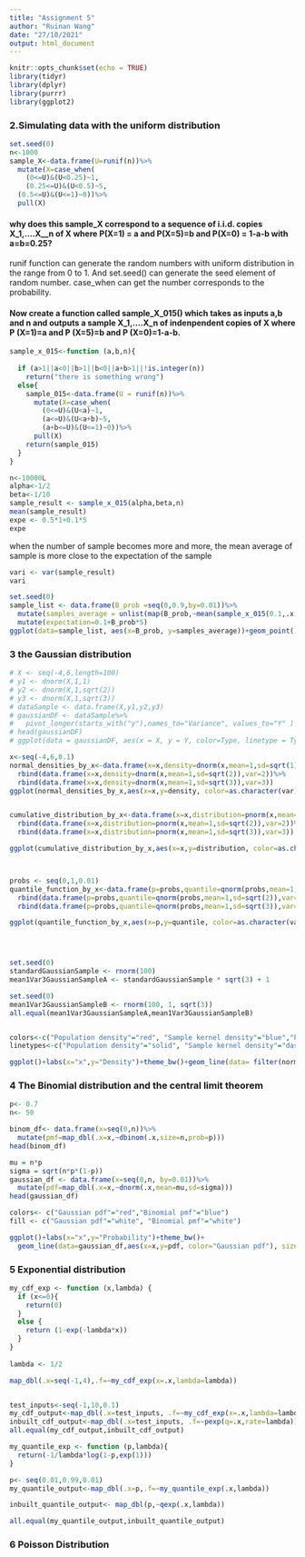 ```yaml
---
title: "Assignment 5"
author: "Ruinan Wang"
date: "27/10/2021"
output: html_document
---
```


```r
knitr::opts_chunk$set(echo = TRUE)
library(tidyr)
library(dplyr)
library(purrr)
library(ggplot2)
```


### 2.Simulating data with the uniform distribution
```r
set.seed(0)
n<-1000
sample_X<-data.frame(U=runif(n))%>%
  mutate(X=case_when(
    (0<=U)&(U<0.25)~1,
    (0.25<=U)&(U<0.5)~5,
  (0.5<=U)&(U<=1)~0))%>%
  pull(X)
```

#### why does this sample_X correspond to a sequence of i.i.d. copies X_1,....X__n of X where P(X=1) = a and P(X=5)=b and P(X=0) = 1-a-b with a=b=0.25?   
  runif function can generate the random numbers with uniform distribution in the range from 0 to 1. And set.seed() can generate the seed element of random number. case_when can get the number corresponds to the probability.
  

#### Now create a function called sample_X_015() which takes as inputs a,b and n and outputs a sample X_1,....X_n of indenpendent copies of X where P (X=1)=a and P (X=5)=b and P (X=0)=1-a-b.

```r
sample_x_015<-function (a,b,n){
  
  if (a>1||a<0||b>1||b<0||a+b>1||!is.integer(n))
    return("there is something wrong")
  else{
    sample_015<-data.frame(U = runif(n))%>%
      mutate(X=case_when(
        (0<=U)&(U<a)~1,
        (a<=U)&(U<a+b)~5,
        (a+b<=U)&(U<=1)~0))%>%
      pull(X)
    return(sample_015)
  }
}

n<-10000L
alpha<-1/2
beta<-1/10
sample_result <- sample_x_015(alpha,beta,n)
mean(sample_result)
expe <- 0.5*1+0.1*5
expe
```

when the number of sample becomes more and more, the mean average of sample is more close to the expectation of the sample

```r
vari <- var(sample_result)
vari
```



```r
set.seed(0)
sample_list <- data.frame(B_prob =seq(0,0.9,by=0.01))%>%
  mutate(samples_average = unlist(map(B_prob,~mean(sample_x_015(0.1,.x,100L)))))%>%
  mutate(expectation=0.1+B_prob*5)
ggplot(data=sample_list, aes(x=B_prob, y=samples_average))+geom_point()+geom_smooth(method="lm")
```



### 3 the Gaussian distribution

```r
# X <- seq(-4,6,length=100)
# y1 <- dnorm(X,1,1)
# y2 <- dnorm(X,1,sqrt(2))
# y3 <- dnorm(X,1,sqrt(3))
# dataSample <- data.frame(X,y1,y2,y3) 
# gaussianDF <- dataSample%>%
#   pivot_longer(starts_with("y"),names_to="Variance", values_to="Y" )
# head(gaussianDF)
# ggplot(data = gaussianDF, aes(x = X, y = Y, color=Type, linetype = Type))+ geom_line()

x<-seq(-4,6,0.1)
normal_densities_by_x<-data.frame(x=x,density=dnorm(x,mean=1,sd=sqrt(1)),var=1)%>%
  rbind(data.frame(x=x,density=dnorm(x,mean=1,sd=sqrt(2)),var=2))%>%
  rbind(data.frame(x=x,density=dnorm(x,mean=1,sd=sqrt(3)),var=3))
ggplot(normal_densities_by_x,aes(x=x,y=density, color=as.character(var), linetype = as.character(var))) + geom_line()+theme_bw()+labs(color="Variance",linetype = "Variance", x="x",y="Density")


cumulative_distribution_by_x<-data.frame(x=x,distribution=pnorm(x,mean=1,sd=sqrt(1)),var=1)%>%
  rbind(data.frame(x=x,distribution=pnorm(x,mean=1,sd=sqrt(2)),var=2))%>%
  rbind(data.frame(x=x,distribution=pnorm(x,mean=1,sd=sqrt(3)),var=3))

ggplot(cumulative_distribution_by_x,aes(x=x,y=distribution, color=as.character(var), linetype = as.character(var))) + geom_line()+theme_bw()+labs(color="Variance",linetype = "Variance", x="x",y="cumulative distribution function")



probs <- seq(0,1,0.01)
quantile_function_by_x<-data.frame(p=probs,quantile=qnorm(probs,mean=1,sd=sqrt(1)),var=1)%>%
  rbind(data.frame(p=probs,quantile=qnorm(probs,mean=1,sd=sqrt(2)),var=2))%>%
  rbind(data.frame(p=probs,quantile=qnorm(probs,mean=1,sd=sqrt(3)),var=3))

ggplot(quantile_function_by_x,aes(x=p,y=quantile, color=as.character(var), linetype = as.character(var))) + geom_line()+theme_bw()+labs(color="Variance",linetype = "Variance", x="x",y="quantile function")




set.seed(0)
standardGaussianSample <- rnorm(100)
mean1Var3GaussianSampleA <- standardGaussianSample * sqrt(3) + 1

set.seed(0)
mean1Var3GaussianSampleB <- rnorm(100, 1, sqrt(3))
all.equal(mean1Var3GaussianSampleA,mean1Var3GaussianSampleB)


colors<-c("Population density"="red", "Sample kernel density"="blue","Population mean"="green", "Sample mean"="violet")
linetypes<-c("Population density"="solid", "Sample kernel density"="dashed","Population mean"="solid", "Sample mean"="dashed")

ggplot()+labs(x="x",y="Density")+theme_bw()+geom_line(data= filter(normal_densities_by_x,var==3),aes(x,y=density,color="Population density")) +geom_density(data=data.frame(x=mean1Var3GaussianSampleA),aes(x=x,color="Sample kernel density", linetype = "Sample kernel density")) +geom_vline(aes(xintercept=1,color="Population mean", linetype = "Population mean")) + geom_vline(aes(xintercept=mean(mean1Var3GaussianSampleA),color="Sample mean", linetype="Sample mean")) + scale_color_manual(name="Legend",values=colors)+scale_linetype_manual(name="Legend",values=linetypes)
```


### 4 The Binomial distribution and the central limit theorem

```r
p<- 0.7
n<- 50

binom_df<- data.frame(x=seq(0,n))%>%
  mutate(pmf=map_dbl(.x=x,~dbinom(.x,size=n,prob=p)))
head(binom_df)

mu = n*p
sigma = sqrt(n*p*(1-p))
gaussian_df <- data.frame(x=seq(0,n, by=0.01))%>%
  mutate(pdf=map_dbl(.x=x,~dnorm(.x,mean=mu,sd=sigma)))
head(gaussian_df)

colors<- c("Gaussian pdf"="red","Binomial pmf"="blue")
fill <- c("Gaussian pdf"="white", "Binomial pmf"="white")

ggplot()+labs(x="x",y="Probability")+theme_bw()+
  geom_line(data=gaussian_df,aes(x=x,y=pdf, color="Gaussian pdf"), size=2) + geom_col(data=binom_df, aes(x=x,y=pmf, color="Binomial pmf", fill="Binomial pmf")) + scale_color_manual(name="",values=colors)+scale_fill_manual(name="",values=fill)+xlim(20,50)
```



### 5 Exponential distribution

```r
my_cdf_exp <- function (x,lambda) {
  if (x<=0){
    return(0)
  }
  else {
    return (1-exp(-lambda*x))
  }
} 
  
lambda <- 1/2

map_dbl(.x=seq(-1,4),.f=~my_cdf_exp(x=.x,lambda=lambda))


test_inputs<-seq(-1,10,0.1)
my_cdf_output<-map_dbl(.x=test_inputs, .f=~my_cdf_exp(x=.x,lambda=lambda))
inbuilt_cdf_output<-map_dbl(.x=test_inputs, .f=~pexp(q=.x,rate=lambda))
all.equal(my_cdf_output,inbuilt_cdf_output)

my_quantile_exp <- function (p,lambda){
  return(-1/lambda*log(1-p,exp(1)))
}

p<- seq(0.01,0.99,0.01)
my_quantile_output<-map_dbl(.x=p,.f=~my_quantile_exp(.x,lambda))

inbuilt_quantile_output<- map_dbl(p,~qexp(.x,lambda))

all.equal(my_quantile_output,inbuilt_quantile_output)

```

### 6 Poisson Distribution

```r






```


